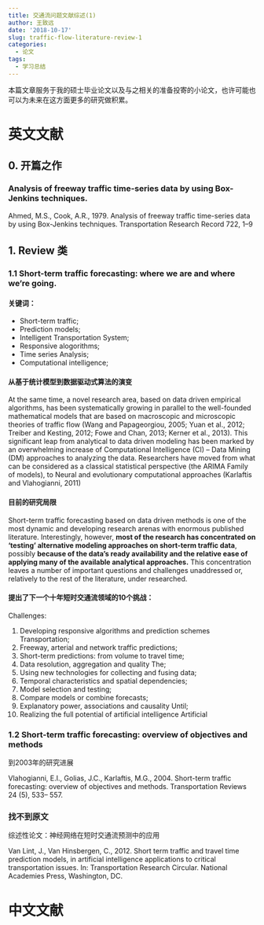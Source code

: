 ```yaml
---
title: 交通流问题文献综述(1)
author: 王致远
date: '2018-10-17'
slug: traffic-flow-literature-review-1
categories:
  - 论文
tags:
  - 学习总结
---
```


本篇文章服务于我的硕士毕业论文以及与之相关的准备投寄的小论文，也许可能也可以为未来在这方面更多的研究做积累。

# 英文文献

## 0. 开篇之作

### Analysis of freeway traffic time-series data by using Box-Jenkins techniques.

Ahmed, M.S., Cook, A.R., 1979. Analysis of freeway traffic time-series data by using Box-Jenkins techniques. Transportation Research Record 722, 1–9

## 1. Review 类

### 1.1 Short-term traffic forecasting: where we are and where we’re going.

#### 关键词：

- Short-term traffic;
- Prediction models;
- Intelligent Transportation System;
- Responsive alogorithms;
- Time series Analysis;
- Computational intelligence;

#### 从基于统计模型到数据驱动式算法的演变

At the same time, a novel research area, based on data driven empirical algorithms, has been systematically growing in parallel to the well-founded mathematical models that are based on macroscopic and microscopic theories of traffic flow (Wang and Papageorgiou, 2005; Yuan et al., 2012; Treiber and Kesting, 2012; Fowe and Chan, 2013; Kerner et al., 2013). This significant leap from analytical to data driven modeling has been marked by an overwhelming increase of Computational Intelligence (CI) – Data Mining (DM) approaches to analyzing the data. Researchers have moved from what can be considered as a classical statistical perspective (the ARIMA Family of models), to Neural and evolutionary computational approaches (Karlaftis and Vlahogianni, 2011)

#### 目前的研究局限

Short-term traffic forecasting based on data driven methods is one of the most dynamic and developing research arenas with enormous published literature. Interestingly, however, **most of the research has concentrated on ‘testing’ alternative modeling approaches on short-term traffic data**, possibly **because of the data’s ready availability and the relative ease of applying many of the available analytical approaches.** This concentration leaves a number of important questions and challenges unaddressed or, relatively to the rest of the literature, under researched.

#### 提出了下一个十年短时交通流领域的10个挑战：

Challenges:

1. Developing responsive algorithms and prediction schemes Transportation;
2. Freeway, arterial and network traffic predictions;
3. Short-term predictions: from volume to travel time;
4. Data resolution, aggregation and quality
The;
5. Using new technologies for collecting and fusing data;
6. Temporal characteristics and spatial dependencies;
7. Model selection and testing;
8. Compare models or combine forecasts;
9. Explanatory power, associations and causality Until;
10. Realizing the full potential of artificial intelligence Artificial

### 1.2 Short-term traffic forecasting: overview of objectives and methods

到2003年的研究进展

Vlahogianni, E.I., Golias, J.C., Karlaftis, M.G., 2004. Short-term traffic forecasting: overview of objectives and methods. Transportation Reviews 24 (5), 533–
557.

### 找不到原文

综述性论文：神经网络在短时交通流预测中的应用

Van Lint, J., Van Hinsbergen, C., 2012. Short term traffic and travel time prediction models, in artificial intelligence applications to critical transportation issues. In: Transportation Research Circular. National Academies Press, Washington, DC.

# 中文文献